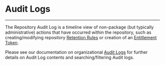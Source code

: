 
# Audit Logs

---
The Repository Audit Log is a timeline view of non-package (but typically administrative) actions that have occurred within the repository, such as creating/modifying repository [Retention Rules](/artifact-management/retention-lifecycle) or creation of an [Entitlement Token](/software-distribution/entitlement-tokens).  

<BlockImage src={img} alt="Repository Audit Logs"></BlockImage>

Please see our documentation on organizational [Audit Logs](/logs-and-observability/repo-audit-logs) for further details on Audit Log contents and searching/filtering Audit logs.
